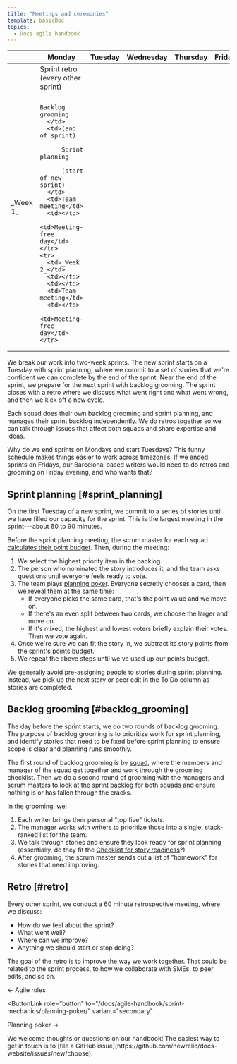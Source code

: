 ```yaml
---
title: "Meetings and ceremonies"
template: basicDoc
topics:
  - Docs agile handbook
---
```


<table>
  <thead>
    <tr>
      <th></th>
      <th>Monday</th>
      <th>Tuesday</th>
      <th>Wednesday</th>
      <th>Thursday</th>
      <th>Friday</th>
    </tr>
  </thead>
  <tbody>
    <tr>
      <td>_Week 1_</td>
      <td>Sprint retro (every other sprint)

          Backlog grooming
      </td>
      <td>(end of sprint)

          Sprint planning

          (start of new sprint)
      </td>
      <td>Team meeting</td>
      <td></td>
      <td>Meeting-free day</td>
    </tr>
    <tr>
      <td>_Week 2_</td>
      <td></td>
      <td></td>
      <td>Team meeting</td>
      <td></td>
      <td>Meeting-free day</td>
    </tr>
  </tbody>
</table>

We break our work into two-week sprints. The new sprint starts on a Tuesday with sprint planning, where we commit to a set of stories that we're confident we can complete by the end of the sprint. Near the end of the sprint, we prepare for the next sprint with backlog grooming. The sprint closes with a retro where we discuss what went right and what went wrong, and then we kick off a new cycle. 

Each squad does their own backlog grooming and sprint planning, and manages their sprint backlog independently. We do retros together so we can talk through issues that affect both squads and share expertise and ideas.

<Callout variant="tip">
Why do we end sprints on Mondays and start Tuesdays? This funny schedule makes things easier to work across timezones. If we ended sprints on Fridays, our Barcelona-based writers would need to do retros and grooming on Friday evening, and who wants that?
</Callout>

## Sprint planning [#sprint_planning]

On the first Tuesday of a new sprint, we commit to a series of stories until we have filled our capacity for the sprint. This is the largest meeting in the sprint---about 60 to 90 minutes. 

Before the sprint planning meeting, the scrum master for each squad [calculates their point budget](/docs/agile-handbook/sprint-mechanics/planning-poker/#points_budget). Then, during the meeting:

1. We select the highest priority item in the backlog.
2. The person who nominated the story introduces it, and the team asks questions until everyone feels ready to vote.
3. The team plays [planning poker](/docs/agile-handbook/sprint-mechanics/planning-poker/). Everyone secretly chooses a card, then we reveal them at the same time:
    - If everyone picks the same card, that's the point value and we move on.
    - If there's an even split between two cards, we choose the larger and move on.
    - If it's mixed, the highest and lowest voters briefly explain their votes. Then we vote again.
4. Once we're sure we can fit the story in, we subtract its story points from the sprint's points budget.
5. We repeat the above steps until we've used up our points budget.

We generally avoid pre-assigning people to stories during sprint planning. Instead, we pick up the next story or peer edit in the To Do column as stories are completed. 

## Backlog grooming [#backlog_grooming]

The day before the sprint starts, we do two rounds of backlog grooming. The purpose of backlog grooming is to prioritize work for sprint planning, and identify stories that need to be fixed before sprint planning to ensure scope is clear and planning runs smoothly. 

The first round of backlog grooming is by [squad](/docs/agile-handbook/key-concepts/agile-sprints-profusion-of-terms/#teams-and-squads), where the members and manager of the squad get together and work through the grooming checklist. Then we do a second round of grooming with the managers and scrum masters to look at the sprint backlog for both squads and ensure nothing is or has fallen through the cracks.

In the grooming, we:

1. Each writer brings their personal "top five" tickets.
2. The manager works with writers to prioritize those into a single, stack-ranked list for the team. 
3. We talk through stories and ensure they look ready for sprint planning (essentially, do they fit the [Checklist for story readiness](/docs/agile-handbook/appendices/ticket-best-practices/#jira_checklist)?).
4. After grooming, the scrum master sends out a list of "homework" for stories that need improving.

## Retro [#retro]

Every other sprint, we conduct a 60 minute retrospective meeting, where we discuss:

- How do we feel about the sprint?
- What went well?
- Where can we improve?
- Anything we should start or stop doing?

The goal of the retro is to improve the way we work together. That could be related to the sprint process, to how we collaborate with SMEs, to peer edits, and so on.

<ButtonGroup>
  <ButtonLink
  role="button"
  to="/docs/agile-handbook/key-concepts/agile-roles/"
  variant="secondary"
  >
  ← Agile roles
  </ButtonLink>

  <ButtonLink
  role="button"
  to="/docs/agile-handbook/sprint-mechanics/planning-poker/"
  variant="secondary"
  >
  Planning poker →
  </ButtonLink>
</ButtonGroup>

<Callout variant="tip">
We welcome thoughts or questions on our handbook! The easiest way to get in touch is to [file a GitHub issue](https://github.com/newrelic/docs-website/issues/new/choose).
</Callout>